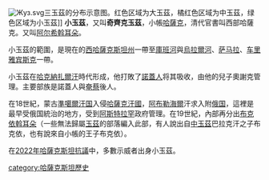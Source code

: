 {{Unreferenced|time=2021-04-17T11:02:55+00:00}}
[[File:Жуз.svg|thumb]]三玉茲的分布示意图。红色区域为大玉茲，橘红色区域为中玉茲，绿色区域为小玉茲]]
'''小玉茲'''，又叫'''奇齊克玉茲'''，小帳[[哈薩克|哈薩克]]，清代官書叫西部哈薩克。又叫[[阿尔希斡耳朵|阿尔希斡耳朵]]。

小玉茲的範圍，是現在的[[西哈薩克斯坦州|西哈薩克斯坦州]]一帶至[[庫班河|庫班河]]與[[烏拉爾河|烏拉爾河]]、[[萨马拉|萨马拉]]、[[车里雅宾斯克|车里雅宾斯克]]一帶。

小玉茲在[[哈克納扎爾汗|哈克納扎爾汗]]時代形成，他打敗了[[諾蓋人|諾蓋人]]将其吸收，由他的兒子奧謝克管理。主要部族是諾蓋人與[[奄蔡|奄蔡]]後人。

在18世紀，蒙古[[準噶爾汗国|準噶爾汗国]]入侵[[哈薩克汗國|哈薩克汗國]]，[[阿布勒海爾|阿布勒海爾]]汗求入附[[俄罗斯帝国|俄国]]，這裡是最早受俄国統治的地方，受到[[阿斯特拉罕|阿斯特拉罕]]政府管理。在19世紀，內部再分出[[布克依斡耳朵|布克依斡耳朵]]（一些無法歸屬[[玉茲|玉茲]]的部落編入此部，有人說出自[[中玉茲|中玉茲]]巴拉克汗之子布克依，也有說來自小帳的王子布克依）。

在[[2022年哈薩克斯坦抗議|2022年哈薩克斯坦抗議]]中，多數示威者出身小玉茲。

[[category:哈薩克斯坦歷史|category:哈薩克斯坦歷史]]
